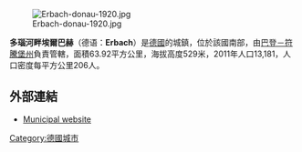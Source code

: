 [[Image:Erbach-donau-1920.jpg|right]]

'''多瑙河畔埃爾巴赫'''（德语：'''Erbach'''）是[[德國|德國]]的城鎮，位於該國南部，由[[巴登－符騰堡州|巴登－符騰堡州]]負責管轄，面積63.92平方公里，海拔高度529米，2011年人口13,181，人口密度每平方公里206人。

==外部連結==
*[http://www.erbach-donau.de Municipal website] {{Wayback|url=http://www.erbach-donau.de/ |date=20140210062357 }} {{de icon}}

{{Authority control}}
{{Germany-geo-stub}}
[[Category:德國城市|Category:德國城市]]